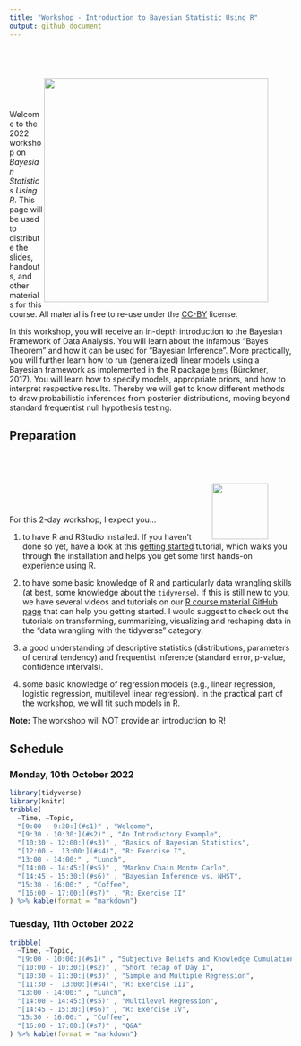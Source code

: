 ```yaml
---
title: "Workshop - Introduction to Bayesian Statistic Using R"
output: github_document
---
```



<div style = "padding: 3em;">
<img src="https://upload.wikimedia.org/wikipedia/commons/a/a0/Prior%2C_Likelihood%2C_Posterior_schematic.svg" width = 400 align="right" />
</div>

Welcome to the 2022 workshop on *Bayesian Statistics Using R*. This page will be used to distribute the slides, handouts, and other materials for this course. All material is free to re-use under the [CC-BY](https://github.com/masurp/workshop_bayes/blob/main/LICENSE.md) license.

In this workshop, you will receive an in-depth introduction to the Bayesian Framework of Data Analysis. You will learn about the infamous "Bayes Theorem" and how it can be used for "Bayesian Inference".  More practically, you will further learn how to run (generalized) linear models using a Bayesian framework as implemented in the R package [`brms`](http://paul-buerkner.github.io/brms/index.html) (Bürckner, 2017). You will learn how to specify models, appropriate priors, and how to interpret respective results. Thereby we will get to know different methods to draw probabilistic inferences from posterier distributions, moving beyond standard frequentist null hypothesis testing.


## Preparation

<div style = "padding: 3em;">
<img src="https://raw.githubusercontent.com/paul-buerkner/brms/master/man/figures/brms.png" width = 100 align="right" />
</div>

For this 2-day workshop, I expect you... 

1. to have R and RStudio installed. If you haven't done so yet, have a look at this [getting started](https://github.com/ccs-amsterdam/r-course-material/blob/master/tutorials/R_basics_1_getting_started.md) tutorial, which walks you through the installation and helps you get some first hands-on experience using R. 

2. to have some basic knowledge of R and particularly data wrangling skills (at best, some knowledge about the `tidyverse`). If this is still new to you, we have several videos and tutorials on our [R course material GitHub page](https://github.com/ccs-amsterdam/r-course-material) that can help you getting started. I would suggest to check out the tutorials on transforming, summarizing, visualizing and reshaping data in the "data wrangling with the tidyverse" category. 

3. a good understanding of descriptive statistics (distributions, parameters of central tendency) and frequentist inference (standard error, p-value, confidence intervals).

4. some basic knowledge of regression models (e.g., linear regression, logistic regression, multilevel linear regression). In the practical part of the workshop, we will fit such models in R. 

**Note:** The workshop will NOT provide an introduction to R!


## Schedule

### Monday, 10th October 2022

```r
library(tidyverse)
library(knitr)
tribble(
  ~Time, ~Topic,
  "[9:00 - 9:30:](#s1)" , "Welcome", 
  "[9:30 - 10:30:](#s2)" , "An Introductory Example",  
  "[10:30 - 12:00:](#s3)" , "Basics of Bayesian Statistics",
  "[12:00 -  13:00:](#s4)", "R: Exercise I",
  "13:00 - 14:00:" , "Lunch",	
  "[14:00 - 14:45:](#s5)" , "Markov Chain Monte Carlo",
  "[14:45 - 15:30:](#s6)" , "Bayesian Inference vs. NHST", 
  "15:30 - 16:00:" , "Coffee",
  "[16:00 - 17:00:](#s7)" , "R: Exercise II"
) %>% kable(format = "markdown")
```


### Tuesday, 11th October 2022

```r
tribble(
  ~Time, ~Topic,
  "[9:00 - 10:00:](#s1)" , "Subjective Beliefs and Knowledge Cumulation", 
  "[10:00 - 10:30:](#s2)" , "Short recap of Day 1",  
  "[10:30 - 11:30:](#s3)" , "Simple and Multiple Regression",	
  "[11:30 -  13:00:](#s4)", "R: Exercise III",
  "13:00 - 14:00:" , "Lunch",	
  "[14:00 - 14:45:](#s5)" , "Multilevel Regression",	
  "[14:45 - 15:30:](#s6)" , "R: Exercise IV", 
  "15:30 - 16:00:" , "Coffee",
  "[16:00 - 17:00:](#s7)" , "Q&A"
) %>% kable(format = "markdown")
```




